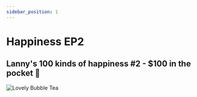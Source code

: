 ```yaml
---
sidebar_position: 1
---
```


# Happiness EP2


## Lanny's 100 kinds of happiness #2 - $100 in the pocket 🤑

![Lovely Bubble Tea](/img/universe/100/ep2.png)
